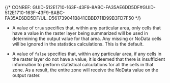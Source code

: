 

{/* CONREF: GUID-512E1710-163F-43F9-8ABC-FA35AE6DD5DF#GUID-512E1710-163F-43F9-8ABC-FA35AE6DD5DF/UL_D561739041B841CBBD711D99B3FD7F50  */}

-   A value of `true`  specifies that, within any particular area, only cells that have a value in the raster layer being summarized will be used in determining the output value for that area. Any missing or NoData cells will be ignored in the statistics calculations. This is the default.

-   A value of `false`  specifies that, within any particular area, if any cells in the raster layer do not have a value, it is deemed that there is insufficient information to perform statistical calculations for all the cells in that zone. As a result, the entire zone will receive the NoData value on the output raster.
